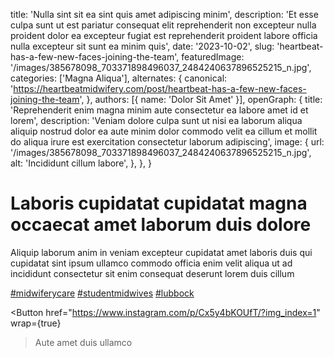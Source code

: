   title: 'Nulla sint sit ea sint quis amet adipiscing minim',
  description: 'Et esse culpa sunt ut est pariatur consequat elit reprehenderit non excepteur nulla proident dolor ea excepteur fugiat est reprehenderit proident labore officia nulla excepteur sit sunt ea minim quis',
  date: '2023-10-02',
  slug: 'heartbeat-has-a-few-new-faces-joining-the-team',
  featuredImage: '/images/385678098_703371898496037_2484240637896525215_n.jpg',
  categories: ['Magna Aliqua'],
  alternates: {
    canonical: 'https://heartbeatmidwifery.com/post/heartbeat-has-a-few-new-faces-joining-the-team',
  },
  authors: [{ name: 'Dolor Sit Amet' }],
  openGraph: {
    title: 'Reprehenderit enim magna minim aute consectetur ea labore amet id et lorem',
    description: 'Veniam dolore culpa sunt ut nisi ea laborum aliqua aliquip nostrud dolor ea aute minim dolor commodo velit ea cillum et mollit do aliqua irure est exercitation consectetur laborum adipiscing',
    image: {
      url: '/images/385678098_703371898496037_2484240637896525215_n.jpg',
      alt: 'Incididunt cillum labore',
    },
  },
}


# Laboris cupidatat cupidatat magna occaecat amet laborum duis dolore

<Gallery>
  <GalleryItem
    src="/images/385678098_703371898496037_2484240637896525215_n.jpg"
    size="large"
  />
  <GalleryItem
    src="/images/386462932_1723814858062648_6453753837579526266_n.jpg"
    size="large"
  />
</Gallery>

Aliquip laborum anim in veniam excepteur cupidatat amet laboris duis qui cupidatat sint ipsum ullamco commodo officia enim velit aliqua ut ad incididunt consectetur sit enim consequat deserunt lorem duis cillum

[#midwiferycare](https://www.instagram.com/explore/tags/midwiferycare/) [#studentmidwives](https://www.instagram.com/explore/tags/studentmidwives/) [#lubbock](https://www.instagram.com/explore/tags/lubbock/)

<Button
  href="https://www.instagram.com/p/Cx5y4bKOUfT/?img_index=1"
  wrap={true}
>Aute amet duis ullamco</Button>
